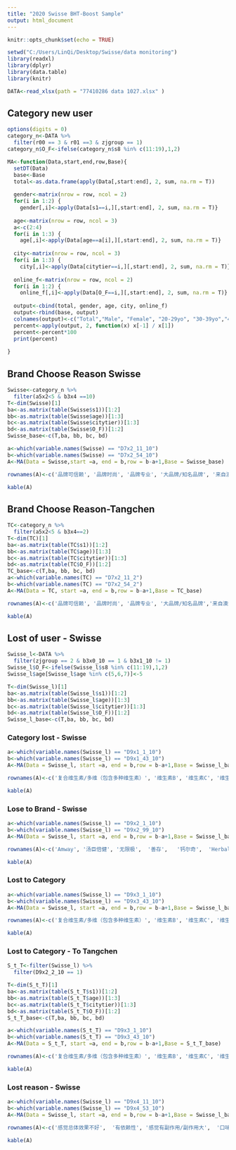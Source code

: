 ---
title: "2020 Swisse BHT-Boost Sample"
output: html_document
---

```{r setup, include=FALSE}
knitr::opts_chunk$set(echo = TRUE)

setwd("C:/Users/LinQi/Desktop/Swisse/data monitoring")
library(readxl)
library(dplyr)
library(data.table)
library(knitr)

DATA<-read_xlsx(path = "77410286 data 1027.xlsx" )

```

## Category new user
```{r base, echo=FALSE}
options(digits = 0)
category_n<-DATA %>%
  filter(r00 == 3 & r01 ==3 & zjgroup == 1) 
category_n$O_F<-ifelse(category_n$s8 %in% c(11:19),1,2)
```

```{r function, include=FALSE}
MA<-function(Data,start,end,row,Base){
  setDT(Data)
  base<-Base
  total<-as.data.frame(apply(Data[,start:end], 2, sum, na.rm = T))
  
  gender<-matrix(nrow = row, ncol = 2)
  for(i in 1:2) {
    gender[,i]<-apply(Data[s1==i,][,start:end], 2, sum, na.rm = T)}
  
  age<-matrix(nrow = row, ncol = 3)
  a<-c(2:4)
  for(i in 1:3) {
    age[,i]<-apply(Data[age==a[i],][,start:end], 2, sum, na.rm = T)}
  
  city<-matrix(nrow = row, ncol = 3)
  for(i in 1:3) {
    city[,i]<-apply(Data[citytier==i,][,start:end], 2, sum, na.rm = T)}
  
  online_f<-matrix(nrow = row, ncol = 2)
  for(i in 1:2) {
    online_f[,i]<-apply(Data[O_F==i,][,start:end], 2, sum, na.rm = T)}
  
  output<-cbind(total, gender, age, city, online_f)
  output<-rbind(base, output)
  colnames(output)<-c("Total","Male", "Female", "20-29yo", "30-39yo","40-49yo","T1","T2","T3", "Offline", "Online")
  percent<-apply(output, 2, function(x) x[-1] / x[1])
  percent<-percent*100
  print(percent)
  
}
```


## Brand Choose Reason Swisse
```{r, include= F}
Swisse<-category_n %>%
  filter(a5x2<5 & b3x4 ==10)
T<-dim(Swisse)[1]
ba<-as.matrix(table(Swisse$s1))[1:2]
bb<-as.matrix(table(Swisse$age))[1:3]
bc<-as.matrix(table(Swisse$citytier))[1:3]
bd<-as.matrix(table(Swisse$O_F))[1:2]
Swisse_base<-c(T,ba, bb, bc, bd)

a<-which(variable.names(Swisse) == "D7x2_11_10")
b<-which(variable.names(Swisse) == "D7x2_54_10")
A<-MA(Data = Swisse,start =a, end = b,row = b-a+1,Base = Swisse_base)

rownames(A)<-c('品牌可信赖',	'品牌时尚',	'品牌专业',	'大品牌/知名品牌',	'来自澳洲的品牌',	'天然的/自然的品牌',	'产品见效快',	'产品功效有针对性，适合自己',	'产品有效成分含量高',	'产品包装和规格合适',	'产品有TAG认证',	'产品产地有保障',	'价格合适',	'有促销/推广活动',	'性价比高',	'店内有促销人员积极介绍',	'亲朋好友推荐',	'专家/医生推荐',	'社交媒体博主/网友推荐',	'电商平台/网站买家评价好',	'电商直播种草',	'在店内/货架陈列、展示醒目',	'很容易买到',	'购买时库存充足',	'广告比较多，受到影响')
```

```{r, echo=FALSE}
kable(A)
```

## Brand Choose Reason-Tangchen
```{r, include= F}
TC<-category_n %>%
  filter(a5x2<5 & b3x4==2)
T<-dim(TC)[1]
ba<-as.matrix(table(TC$s1))[1:2]
bb<-as.matrix(table(TC$age))[1:3]
bc<-as.matrix(table(TC$citytier))[1:3]
bd<-as.matrix(table(TC$O_F))[1:2]
TC_base<-c(T,ba, bb, bc, bd)
a<-which(variable.names(TC) == "D7x2_11_2")
b<-which(variable.names(TC) == "D7x2_54_2")
A<-MA(Data = TC, start =a, end = b,row = b-a+1,Base = TC_base)

rownames(A)<-c('品牌可信赖',	'品牌时尚',	'品牌专业',	'大品牌/知名品牌','来自澳洲的品牌',	'天然的/自然的品牌',	'产品见效快',	'产品功效有针对性，适合自己',	'产品有效成分含量高',	'产品包装和规格合适',	'蓝帽子认证',	'产品产地有保障',	'价格合适',	'有促销/推广活动',	'性价比高',	'店内有促销人员积极介绍',	'亲朋好友推荐',	'专家/医生推荐',	'社交媒体博主/网友推荐',	'电商平台/网站买家评价好',	'电商直播种草',	'在店内/货架陈列、展示醒目',	'很容易买到',	'购买时库存充足',	'广告比较多，受到影响')
```

```{r, echo=FALSE}
kable(A)
```


## Lost of user - Swisse
```{r, include= F}
Swisse_l<-DATA %>%
  filter(zjgroup == 2 & b3x0_10 == 1 & b3x1_10 != 1)
Swisse_l$O_F<-ifelse(Swisse_l$s8 %in% c(11:19),1,2)
Swisse_l$age[Swisse_l$age %in% c(5,6,7)]<-5

T<-dim(Swisse_l)[1]
ba<-as.matrix(table(Swisse_l$s1))[1:2]
bb<-as.matrix(table(Swisse_l$age))[1:3]
bc<-as.matrix(table(Swisse_l$citytier))[1:3]
bd<-as.matrix(table(Swisse_l$O_F))[1:2]
Swisse_l_base<-c(T,ba, bb, bc, bd)
```

### Category lost - Swisse
```{r, include=FALSE}
a<-which(variable.names(Swisse_l) == "D9x1_1_10")
b<-which(variable.names(Swisse_l) == "D9x1_43_10")
A<-MA(Data = Swisse_l, start =a, end = b,row = b-a+1,Base = Swisse_l_base)

rownames(A)<-c('复合维生素/多维（包含多种维生素）',	'维生素B',	'维生素C',	'维生素D',	'维生素E',	'钙',	'铁',	'锌',	'叶酸',	'蛋白粉',	'胶原蛋白',	'葡萄籽',	'美白丸/液',	'抗糖化丸/液',	'蔓越莓',	'月见草',	'圣洁莓',	'大豆异黄酮',	'左旋肉碱',	'叶绿素/大麦若叶',	'酵素', '护肝片（蓟/奶蓟草）',	'鱼油',	'卵磷脂',	'DHA',	'辅酶Q10',	'牛初乳',	'蜂皇浆',	'蜂胶',	'玛咖',	'人参/西洋参',	'益生菌',	'膳食纤维/果蔬纤维',	'氨基葡萄糖',	'软骨素',	'关节灵',	'芹菜籽',	'褪黑素',	'睡眠片',	'血糖宁/血糖片',	'叶黄素',	'蓝莓')
```
```{r, echo=FALSE}
kable(A)
```

### Lose to Brand - Swisse
```{r, include=FALSE}
a<-which(variable.names(Swisse_l) == "D9x2_1_10")
b<-which(variable.names(Swisse_l) == "D9x2_99_10")
A<-MA(Data = Swisse_l, start =a, end = b,row = b-a+1,Base = Swisse_l_base)

rownames(A)<-c('Amway',	'汤臣倍健',	'无限极',	'善存',	'钙尔奇',	'Herbalife',	'盖中盖',	'修正',	'养生堂',	'Swisse',	'Blackmores',	'GNC',	'Natures Bounty',	'Healthy Care',	'Life Space',	'Move Free',	'Bioisland',	'Childlife',	'Culturelle',	'合生元',	'Hech',	'Pola',	'Doppelherz', '其他', '不食用品类')
```
```{r, echo=FALSE}
kable(A)
```

### Lost to Category
```{r, include=FALSE}
a<-which(variable.names(Swisse_l) == "D9x3_1_10")
b<-which(variable.names(Swisse_l) == "D9x3_43_10")
A<-MA(Data = Swisse_l, start =a, end = b,row = b-a+1,Base = Swisse_l_base)

rownames(A)<-c('复合维生素/多维（包含多种维生素）',	'维生素B',	'维生素C',	'维生素D',	'维生素E',	'钙',	'铁',	'锌',	'叶酸',	'蛋白粉',	'胶原蛋白',	'葡萄籽',	'美白丸/液',	'抗糖化丸/液',	'蔓越莓',	'月见草',	'圣洁莓',	'大豆异黄酮',	'左旋肉碱',	'叶绿素/大麦若叶',	'酵素', '护肝片（蓟/奶蓟草）',	'鱼油',	'卵磷脂',	'DHA',	'辅酶Q10',	'牛初乳',	'蜂皇浆',	'蜂胶',	'玛咖',	'人参/西洋参',	'益生菌',	'膳食纤维/果蔬纤维',	'氨基葡萄糖',	'软骨素',	'关节灵',	'芹菜籽',	'褪黑素',	'睡眠片',	'血糖宁/血糖片',	'叶黄素',	'蓝莓')
```
```{r, echo=FALSE}
kable(A)
```

### Lost to Category - To Tangchen
```{r, include=FALSE}
S_t_T<-filter(Swisse_l) %>%
  filter(D9x2_2_10 == 1)

T<-dim(S_t_T)[1]
ba<-as.matrix(table(S_t_T$s1))[1:2]
bb<-as.matrix(table(S_t_T$age))[1:3]
bc<-as.matrix(table(S_t_T$citytier))[1:3]
bd<-as.matrix(table(S_t_T$O_F))[1:2]
S_t_T_base<-c(T,ba, bb, bc, bd)

a<-which(variable.names(S_t_T) == "D9x3_1_10")
b<-which(variable.names(S_t_T) == "D9x3_43_10")
A<-MA(Data = S_t_T, start =a, end = b,row = b-a+1,Base = S_t_T_base)

rownames(A)<-c('复合维生素/多维（包含多种维生素）',	'维生素B',	'维生素C',	'维生素D',	'维生素E',	'钙',	'铁',	'锌',	'叶酸',	'蛋白粉',	'胶原蛋白',	'葡萄籽',	'美白丸/液',	'抗糖化丸/液',	'蔓越莓',	'月见草',	'圣洁莓',	'大豆异黄酮',	'左旋肉碱',	'叶绿素/大麦若叶',	'酵素', '护肝片（蓟/奶蓟草）',	'鱼油',	'卵磷脂',	'DHA',	'辅酶Q10',	'牛初乳',	'蜂皇浆',	'蜂胶',	'玛咖',	'人参/西洋参',	'益生菌',	'膳食纤维/果蔬纤维',	'氨基葡萄糖',	'软骨素',	'关节灵',	'芹菜籽',	'褪黑素',	'睡眠片',	'血糖宁/血糖片',	'叶黄素',	'蓝莓')
```
```{r, echo=FALSE}
kable(A)
```

### Lost reason - Swisse
```{r, include=FALSE}
a<-which(variable.names(Swisse_l) == "D9x4_11_10")
b<-which(variable.names(Swisse_l) == "D9x4_53_10")
A<-MA(Data = Swisse_l, start =a, end = b,row = b-a+1,Base = Swisse_l_base)

rownames(A)<-c('感觉总体效果不好',	'有依赖性',	'感觉有副作用/副作用大',	'口味不如其他品牌',	'感觉不如其他品牌见效快',	'感觉不如其他品牌有针对性，更适合自己',	'其他品牌有效成分含量高',	'其他品牌产品包装和规格合适',	'其他品牌产地更有保障',	'当时是促销/特价才购买的',	'其他品牌效果相当，价格更便宜',	'亲朋好友推荐其他品牌',	'专家/医生建议食用其他品牌',	'网上的达人/博主推荐食用其他品牌',	'看到其它产品的广告，宣传其他产品效果更好',	'平时购买保健品的渠道买不到',	'在电商渠道看不到广告/宣传',	'代购没有卖')
```
```{r, echo=FALSE}
kable(A)
```


